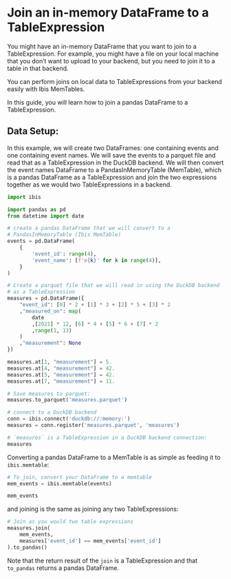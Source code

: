 # Join an in-memory DataFrame to a TableExpression

You might have an in-memory DataFrame that you want to join to a TableExpression.
For example, you might have a file on your local machine that you don't want to upload to
your backend, but you need to join it to a table in that backend.

You can perform joins on local data to TableExpressions from your backend easily with Ibis MemTables.

In this guide, you will learn how to join a pandas DataFrame to a TableExpression.

## Data Setup:

In this example, we will create two DataFrames: one containing events and one containing event names.
We will save the events to a parquet file and read that as a TableExpression in the DuckDB backend.
We will then convert the event names DataFrame to a PandasInMemoryTable (MemTable), which is
a pandas DataFrame as a TableExpression and join the two expressions together as we would
two TableExpressions in a backend.

```python
import ibis

import pandas as pd
from datetime import date

# create a pandas DataFrame that we will convert to a
# PandasInMemoryTable (Ibis MemTable)
events = pd.DataFrame(
    {
        'event_id': range(4),
        'event_name': [f'e{k}' for k in range(4)],
    }
)

# Create a parquet file that we will read in using the DuckDB backend
# as a TableExpression
measures = pd.DataFrame({
    "event_id": [0] * 2 + [1] * 3 + [2] * 5 + [3] * 2
    ,"measured_on": map(
        date
        ,[2021] * 12, [6] * 4 + [5] * 6 + [7] * 2
        ,range(1, 13)
    )
    ,"measurement": None
})

measures.at[1, "measurement"] = 5.
measures.at[4, "measurement"] = 42.
measures.at[5, "measurement"] = 42.
measures.at[7, "measurement"] = 11.

# Save measures to parquet:
measures.to_parquet('measures.parquet')

# connect to a DuckDB backend
conn = ibis.connect('duckdb://:memory:')
measures = conn.register('measures.parquet', 'measures')

# `measures` is a TableExpression in a DuckDB backend connection:
measures
```

Converting a pandas DataFrame to a MemTable is as simple as feeding it to `ibis.memtable`:

```python
# To join, convert your DataFrame to a memtable
mem_events = ibis.memtable(events)

mem_events
```

and joining is the same as joining any two TableExpressions:

```python
# Join as you would two table expressions
measures.join(
    mem_events,
    measures['event_id'] == mem_events['event_id']
).to_pandas()
```

Note that the return result of the `join` is a TableExpression and that `to_pandas` returns a pandas DataFrame.
